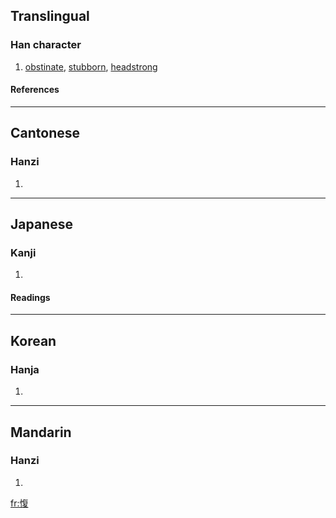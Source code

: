 ==Translingual==
===Han character===
{{Han char|rn=61|rad=心|as=09|sn=12|four=9804<sub>7</sub>|canj=心人日水 (POAE)}}
# [[obstinate]], [[stubborn]], [[headstrong]]
====References====
{{Han ref|kx=0394.210|dkj=10920|dj=0730.270|hdz=42329.060|uh=610E|ud=24846|bh=B470|bd=46192}}
----
==Cantonese==
===Hanzi===
{{yue-hanzi|jyut=|y=bik1}}
# {{defn|Cantonese}}
----
==Japanese==
===Kanji===
{{ja-kanji|grade=|rs=心09}}
# {{defn|Japanese}} 
====Readings====
{{ja-readings|on=[[ひょく]] (hyoku), [[ひき]] (hiki), [[ふく]] (fuku)|kun=[[もとる]] (motoru)}}
----
==Korean==
===Hanja===
{{ko-hanja|hangeul=퍅|eumhun=|rv=pyak|mr=p'yak|y=phyak}}
# {{defn|Korean}}
----
==Mandarin==
===Hanzi===
{{cmn-hanzi|pin=[[bì]] (bi4)|wg=pi<sup>4</sup>}}
# {{defn|Mandarin}}

[[fr:愎]]